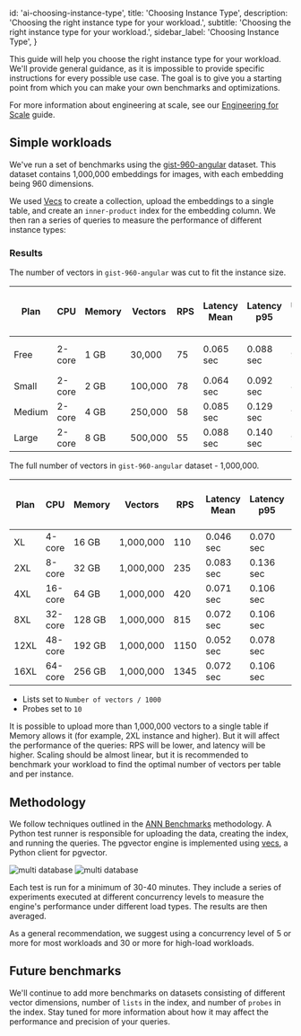 
  id: 'ai-choosing-instance-type',
  title: 'Choosing Instance Type',
  description: 'Choosing the right instance type for your workload.',
  subtitle: 'Choosing the right instance type for your workload.',
  sidebar_label: 'Choosing Instance Type',
}

This guide will help you choose the right instance type for your workload. We'll provide general guidance, as it is impossible to provide specific instructions for every possible use case. The goal is to give you a starting point from which you can make your own benchmarks and optimizations.

For more information about engineering at scale, see our [Engineering for Scale](/docs/guides/ai/engineering-for-scale) guide.

## Simple workloads

We've run a set of benchmarks using the [gist-960-angular](http://corpus-texmex.irisa.fr/) dataset. This dataset contains 1,000,000 embeddings for images, with each embedding being 960 dimensions.

We used [Vecs](https://github.com/supabase/vecs) to create a collection, upload the embeddings to a single table, and create an `inner-product` index for the embedding column. We then ran a series of queries to measure the performance of different instance types:

### Results

The number of vectors in `gist-960-angular` was cut to fit the instance size.

| Plan   | CPU    | Memory | Vectors | RPS | Latency Mean | Latency p95 | CPU Usage - Max % | Memory Usage - Max |
| ------ | ------ | ------ | ------- | --- | ------------ | ----------- | ----------------- | ------------------ |
| Free   | 2-core | 1 GB   | 30,000  | 75  | 0.065 sec    | 0.088 sec   | 90%               | 1 GB + 100 Mb Swap |
| Small  | 2-core | 2 GB   | 100,000 | 78  | 0.064 sec    | 0.092 sec   | 80%               | 1.8 GB             |
| Medium | 2-core | 4 GB   | 250,000 | 58  | 0.085 sec    | 0.129 sec   | 90%               | 3.2 GB             |
| Large  | 2-core | 8 GB   | 500,000 | 55  | 0.088 sec    | 0.140 sec   | 90%               | 5 GB               |

The full number of vectors in `gist-960-angular` dataset - 1,000,000.

| Plan | CPU     | Memory | Vectors   | RPS  | Latency Mean | Latency p95 | CPU Usage - Max % | Memory Usage - Max |
| ---- | ------- | ------ | --------- | ---- | ------------ | ----------- | ----------------- | ------------------ |
| XL   | 4-core  | 16 GB  | 1,000,000 | 110  | 0.046 sec    | 0.070 sec   | 45%               | 14 GB              |
| 2XL  | 8-core  | 32 GB  | 1,000,000 | 235  | 0.083 sec    | 0.136 sec   | 33%               | 10 GB              |
| 4XL  | 16-core | 64 GB  | 1,000,000 | 420  | 0.071 sec    | 0.106 sec   | 45%               | 11 GB              |
| 8XL  | 32-core | 128 GB | 1,000,000 | 815  | 0.072 sec    | 0.106 sec   | 75%               | 13 GB              |
| 12XL | 48-core | 192 GB | 1,000,000 | 1150 | 0.052 sec    | 0.078 sec   | 70%               | 15.5 GB            |
| 16XL | 64-core | 256 GB | 1,000,000 | 1345 | 0.072 sec    | 0.106 sec   | 60%               | 17.5 GB            |

- Lists set to `Number of vectors / 1000`
- Probes set to `10`

<Admonition type="note">

It is possible to upload more than 1,000,000 vectors to a single table if Memory allows it (for example, 2XL instance and higher). But it will affect the performance of the queries: RPS will be lower, and latency will be higher. Scaling should be almost linear, but it is recommended to benchmark your workload to find the optimal number of vectors per table and per instance.

</Admonition>

## Methodology

We follow techniques outlined in the [ANN Benchmarks](https://github.com/erikbern/ann-benchmarks) methodology. A Python test runner is responsible for uploading the data, creating the index, and running the queries. The pgvector engine is implemented using [vecs](https://github.com/supabase/vecs), a Python client for pgvector.

<div>
  <img
    alt="multi database"
    className="dark:hidden"
    src="/docs/img/ai/instance-type/vecs-benchmark--light.png"
  />
  <img
    alt="multi database"
    className="hidden dark:block"
    src="/docs/img/ai/instance-type/vecs-benchmark--dark.png"
  />
</div>

Each test is run for a minimum of 30-40 minutes. They include a series of experiments executed at different concurrency levels to measure the engine's performance under different load types. The results are then averaged.

As a general recommendation, we suggest using a concurrency level of 5 or more for most workloads and 30 or more for high-load workloads.

## Future benchmarks

We'll continue to add more benchmarks on datasets consisting of different vector dimensions, number of `lists` in the index, and number of `probes` in the index. Stay tuned for more information about how it may affect the performance and precision of your queries.


